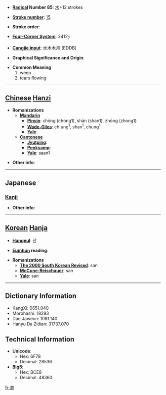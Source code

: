 * '''[[Wiktionary:Chinese radical index| Radical]] Number 85''': [[Wiktionary:Chinese radical index 水|水]]+12 strokes

* '''[[Wiktionary:Chinese total strokes index|Stroke number]]''': [[Wiktionary:Chinese total strokes index 15|15]]

* '''Stroke order''': 

* '''[[Wiktionary:Chinese four corner index|Four-Corner System]]''': 3412<sub>7</sub>

* '''[[Wiktionary:Chinese Cangjie index|Cangjie input]]''': 水木木月 (EDDB)

* '''Graphical Significance and Origin''': 

* '''Common Meaning'''
*#weep
*# tears flowing


----

== [[Chinese]] [[Hanzi]] ==

* '''Romanizations'''
** '''[[Mandarin]]'''
*** '''[[Pinyin]]''': chōng (chong1), shān (shan1), zhōng (zhong1)
*** '''[[Wade-Giles]]''': ch'ung<sup>1</sup>, shan<sup>1</sup>, chung<sup>1</sup>
*** '''[[Yale]]''': 
** '''[[Cantonese]]'''
*** '''[[Jyutping]]''':
*** '''[[Penkyamp]]''': 
*** '''[[Yale]]''': saan1

* '''Other info''': 

----

==Japanese==
===[[Kanji]]===
{{kanji|on readings=[[さん]] (san)
|kun readings=
}}

* '''Other info''':  

----

== [[Korean]] [[Hanja]] ==

* '''[[Hangeul]]''': 산

* '''[[Eumhun]] reading''': 

* '''Romanizations'''
** '''[[The 2000 South Korean Revised Romanization|The 2000 South Korean Revised]]''': san
** '''[[McCune-Reischauer]]''': san
** '''[[Yale]]''': san

----

== Dictionary Information ==

* KangXi: 0651.040
* Morohashi: 18293
* Dae Jaweon: 1061.140
* Hanyu Da Zidian: 31737.070

== Technical Information ==

* '''Unicode''':
** Hex: 6F78
** Decimal: 28536
* '''Big5''':
** Hex: BCE8
** Decimal: 48360

[[fr:潸]]